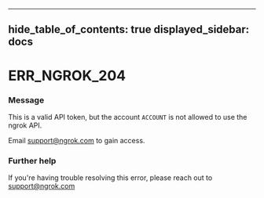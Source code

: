 

---
hide_table_of_contents: true
displayed_sidebar: docs
---


# ERR_NGROK_204

### Message
This is a valid API token, but the account `ACCOUNT` is not allowed to use the ngrok API.

Email support@ngrok.com to gain access.

<ErrorDetails />



### Further help
If you're having trouble resolving this error, please reach out to [support@ngrok.com](mailto:support@ngrok.com?subject=Help%20with%20ERR_NGROK_204)

